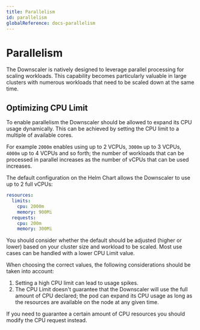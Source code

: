 ```yaml
---
title: Parallelism
id: parallelism
globalReference: docs-parallelism
---
```


# Parallelism

The Downscaler is natively designed to leverage parallel processing for scaling workloads.
This capability becomes particularly valuable in large clusters with numerous workloads that need to be scaled down at
the same time.

## Optimizing CPU Limit

To enable parallelism the Downscaler should be allowed to expand its CPU usage dynamically.
This can be achieved by setting the CPU limit to a multiple of available cores.

For example `2000m` enables using up to 2 VCPUs, `3000m` up to 3 VCPUs, `4000m` up to 4 VCPUs and so forth; the number
of workloads that can be processed in parallel increases as the number of vCPUs that can be used increases.

The default configuration on the Helm Chart allows the Downscaler to use up to 2 full vCPUs:

```yaml
resources:
  limits:
    cpu: 2000m
    memory: 900Mi
  requests:
    cpu: 200m
    memory: 300Mi
```

You should consider whether the default should be adjusted (higher or lower) based on your cluster size and workload
to be scaled.
Most use cases can be handled with a lower CPU Limit value.

When choosing the correct values, the following considerations should be taken into account:

1. Setting a high CPU limit can lead to usage spikes.
2. The CPU Limit doesn't guarantee that the Downscaler will use the full amount of CPU declared; the pod can expand its
   CPU usage as long as the resources are available on the node at any given time.

If you need to guarantee a certain amount of CPU resources you should modify the CPU request instead.
